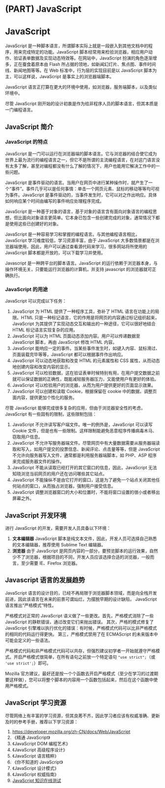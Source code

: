 # (PART) JavaScript {-}

# JavaScript

JavaScript 是一种脚本语言，所谓脚本实际上就是一段嵌入到其他文档中的程序，用来完成特定的功能。JavaScript 脚本经常用来检验浏览器，相应用户动作、验证表单数据及实现动态特效等。在网站中，JavaScript 扮演的角色逐渐增多，正在蚕食着原本由 Flash 所占据的领地，如新闻幻灯片、焦点图、事件时间线、新闻地图等等。在 Web 标准中，行为层的实现目前是以 JavaScript 脚本为主，可以这样说，JavaScript 是事实上的浏览器端脚本。

JavaScript 语言正打算在更大的环境中使用，如浏览器，服务端脚本，以及类似环境中。

尽管 JavaScript 刚开始的设计初衷是作为给非程序人员的脚本语言，但其本质是一门编程语言。

## JavaScript 简介

### JavaScript 的特点

JavaScript 是一门可以运行在浏览器端的脚本语言。它与浏览器的结合使它成为世界上最为流行的编程语言之一，但它不是所谓的主流编程语言，在对这门语言没有太多了解，甚至对编程都没有什么了解的情况下，用户也能用它解决工作中的一些问题。

JavaScript 是事件驱动的语言。当用户在网页中进行某种操作时，就产生了一个“事件”。事件几乎可以是任何事情：单击一个网页元素、鼠标的移动等等均可视为事件。JavaScript 是事件驱动的，当事件发生时，它可以对之作出响应。具体如何响应某个时间由编写的事件响应处理程序完成。

JavaScript 是一种基于对象的语言，基于对象的语言含有面向对象语言的编程思想，但比面向对象语言更简单。它本身已包含一些创建完成的对象，通常情况下都是使用这些已创建好的对象。

JavaScript 是一种容易学习和掌握的编程语言。与其他编程语言相比，JavaScript 学习难度较低，学习资源丰富，由于 JavaScript 大多数情景都是在浏览器端使用，因此，用户可以通过查看源代码来学习，很多网站将所使用的 JavaScript 脚本都是开放的，可以下载学习并使用。

Javascript 是一种跨平台的脚本语言。JavaScript 的运行依赖于浏览器本身，与操作环境无关，只要能运行浏览器的计算机，并支持 javascript 的浏览器就可正确执行。

### JavaScript 的用途

JavaScript 可以完成以下任务：

1. JavaScript 为 HTML 提供了一种程序工具，弥补了 HTML 语言在功能上的局限。HTML 只是一种标记语言，它的作用是将网页的内容通过标记组织起来，JavaScript 为其提供了实现动态交互和输出的一种途径，它可以很好地结合 HTML 标记语言实现复杂的应用。
1. JavaScript 可以为 HTML 页面动态添加内容。用户可以传递数据至 JavaScript 脚本，再由 JavaScript 修改 HTML 内容。
1. JavaScript 能响应一定的事件。当某些事件发生时，如键入内容、鼠标滑过、页面装载完毕等等，JavaScript 都可以根据事件作出响应。
1. JavaScript 可以动态地获取和改变 HTML 的元素属性和 CSS 属性，从而动态地创建内容和改变内容的显示。
1. JavaScript 可以检验数据，这在验证表单时候特别有用，在用户提交数据之前就可以保证数据的正确性，既能减轻服务器压力，又能使用户有更好的体验。
1. JavaScript 可以检验用户的浏览器，从而为用户提供更好的页面显示效果。
1. JavaScript 可以创建和读取 Cookie，根据保留在 cookie 中的数据，调整页面内容，提供更加个性化的服务。

尽管 JavaScript 能够完成很多复杂的应用，但由于浏览器安全性的考虑，JavaScript 有一些固有的限制，这些限制包括：

1. JavaScript 不允许读写客户端文件。唯一的例外是，JavaScript 可以读写 Cookie 文件，但是也有一些限制。这样限制能避免恶意程序传播病毒木马、窃取用户信息。
1. JavaScript 不允许写服务器端文件。尽管网页中有大量数据需要从服务器端读取和写入，如用户提交的投票信息、新闻评论、点击量等等，但是 JavaScript 不允许向服务器写入文件，通常都是利用服务器端脚本，如 PHP、ASP 程序来完成服务器文件的操作。
1. JavaScript 不能从读取已经打开的其它窗口的信息，因此，JavaScript 无法知晓浏览当前网页的用户还在访问哪些其它站点。
1. JavaScript 不能操纵不是由它打开的窗口，这是为了避免一个站点关闭其他任何站点的窗口，从而独占浏览器，强制用户接受信息。
1. JavaScript 调整浏览器窗口的大小和位置时，不能将窗口设置的很小或者移出屏幕之外。

## JavaScript 开发环境

进行 JavaScript 的开发，需要开发人员具备以下环境：

1. **文本编辑器** JavaScript 脚本是纯文本文件，因此，开发人员可选择自己熟悉的文本编辑器，推荐使用 Sublime Text 编辑器。
1. **浏览器** 由于 JavaScript 是网页内容的一部分，要预览脚本的运行效果，自然少不了浏览器，根据项目的不同，开发人员应该选择合适的浏览器，一般而言，至少需要 IE、Firefox 浏览器。

## Javascript 语言的发展趋势

JavaScript 语言的设计目的，已经不再局限于浏览器脚本领域，而是向全栈开发前进，因此该语言在未来的前景可谓灿烂，为摆脱早期的设计缺陷， JavaScript 语言推出“严格模式”特性。

严格模式对正常的 JavaScript 语义做了一些更改。首先，严格模式消除了一些 JavaScript 的静默错误，通过改变它们来抛出错误。
其次，严格的模式修复了 JavaScript 引擎难以执行优化的错误：有时候，严格模式代码可以比非严格模式的相同的代码运行得更快。
第三，严格模式禁用了在 ECMAScript 的未来版本中可能会定义的一些语法。

严格模式代码和非严格模式代码可以共存，但强烈建议初学者一开始就遵守严格模式。开启严格模式很简单，在所有语句之前放一个特定语句 `"use strict";`（或 `'use strict';`）即可。

Mozilla 官方建议，最好还是按一个个函数去开启严格模式（至少在学习的过渡期要这样做），您可以将整个脚本的内容用一个函数包括起来，然后在这个函数中使用严格模式。

## JavaScript 学习资源

尽管网络上有丰富的学习资源，但其良莠不齐，因此学习者应该有权威准确、更新及时的参考手册，推荐以下学习资源：

1. <https://developer.mozilla.org/zh-CN/docs/Web/JavaScript>
1. 《精通 JavaScript》
1. 《JavaScript DOM 编程艺术》
1. 《JavaScript 高级程序设计》
1. 《JavaScript 语言精粹》
1. 《你不知道的 JavaScript》
1. 《JavaScript 设计模式》
1. 《JavaScript 权威指南》
1. [JavaScript 知识在线测试](https://www.nowcoder.com/intelligentTest)
